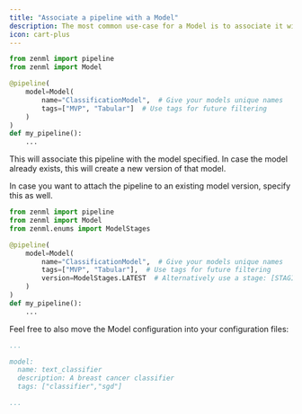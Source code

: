 ```yaml
---
title: "Associate a pipeline with a Model"
description: The most common use-case for a Model is to associate it with a pipeline.
icon: cart-plus
---
```

```py
from zenml import pipeline
from zenml import Model

@pipeline(
    model=Model(
        name="ClassificationModel",  # Give your models unique names
        tags=["MVP", "Tabular"]  # Use tags for future filtering
    )
)
def my_pipeline():
    ...
```

This will associate this pipeline with the model specified. In case the model already exists, this will create a new version of that model.

In case you want to attach the pipeline to an existing model version, specify this as well.

```py
from zenml import pipeline
from zenml import Model
from zenml.enums import ModelStages

@pipeline(
    model=Model(
        name="ClassificationModel",  # Give your models unique names
        tags=["MVP", "Tabular"],  # Use tags for future filtering
        version=ModelStages.LATEST  # Alternatively use a stage: [STAGING, PRODUCTION]]
    )
)
def my_pipeline():
    ...
```

Feel free to also move the Model configuration into your configuration files:

```yaml
...

model:
  name: text_classifier
  description: A breast cancer classifier
  tags: ["classifier","sgd"]

...
```
